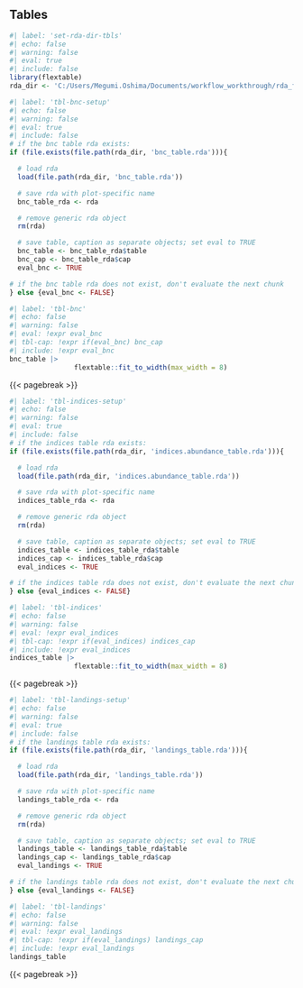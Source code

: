 ## Tables {#sec-tables}
 
```r
#| label: 'set-rda-dir-tbls'
#| echo: false 
#| warning: false 
#| eval: true 
#| include: false
library(flextable)
rda_dir <- 'C:/Users/Megumi.Oshima/Documents/workflow_workthrough/rda_files'
``` 

```r
#| label: 'tbl-bnc-setup'
#| echo: false 
#| warning: false 
#| eval: true 
#| include: false
# if the bnc table rda exists:
if (file.exists(file.path(rda_dir, 'bnc_table.rda'))){

  # load rda
  load(file.path(rda_dir, 'bnc_table.rda'))

  # save rda with plot-specific name
  bnc_table_rda <- rda

  # remove generic rda object
  rm(rda)

  # save table, caption as separate objects; set eval to TRUE
  bnc_table <- bnc_table_rda$table
  bnc_cap <- bnc_table_rda$cap
  eval_bnc <- TRUE

# if the bnc table rda does not exist, don't evaluate the next chunk
} else {eval_bnc <- FALSE}
``` 

::: {.landscape}

```r
#| label: 'tbl-bnc'
#| echo: false 
#| warning: false 
#| eval: !expr eval_bnc 
#| tbl-cap: !expr if(eval_bnc) bnc_cap 
#| include: !expr eval_bnc
bnc_table |>
                flextable::fit_to_width(max_width = 8)
``` 

:::

{{< pagebreak >}}
```r
#| label: 'tbl-indices-setup'
#| echo: false 
#| warning: false 
#| eval: true 
#| include: false
# if the indices table rda exists:
if (file.exists(file.path(rda_dir, 'indices.abundance_table.rda'))){

  # load rda
  load(file.path(rda_dir, 'indices.abundance_table.rda'))

  # save rda with plot-specific name
  indices_table_rda <- rda

  # remove generic rda object
  rm(rda)

  # save table, caption as separate objects; set eval to TRUE
  indices_table <- indices_table_rda$table
  indices_cap <- indices_table_rda$cap
  eval_indices <- TRUE

# if the indices table rda does not exist, don't evaluate the next chunk
} else {eval_indices <- FALSE}
``` 

::: {.landscape}

```r
#| label: 'tbl-indices'
#| echo: false 
#| warning: false 
#| eval: !expr eval_indices 
#| tbl-cap: !expr if(eval_indices) indices_cap 
#| include: !expr eval_indices
indices_table |>
                flextable::fit_to_width(max_width = 8)
``` 

:::

{{< pagebreak >}}
```r
#| label: 'tbl-landings-setup'
#| echo: false 
#| warning: false 
#| eval: true 
#| include: false
# if the landings table rda exists:
if (file.exists(file.path(rda_dir, 'landings_table.rda'))){

  # load rda
  load(file.path(rda_dir, 'landings_table.rda'))

  # save rda with plot-specific name
  landings_table_rda <- rda

  # remove generic rda object
  rm(rda)

  # save table, caption as separate objects; set eval to TRUE
  landings_table <- landings_table_rda$table
  landings_cap <- landings_table_rda$cap
  eval_landings <- TRUE

# if the landings table rda does not exist, don't evaluate the next chunk
} else {eval_landings <- FALSE}
``` 

```r
#| label: 'tbl-landings'
#| echo: false 
#| warning: false 
#| eval: !expr eval_landings 
#| tbl-cap: !expr if(eval_landings) landings_cap 
#| include: !expr eval_landings
landings_table
``` 


{{< pagebreak >}}
